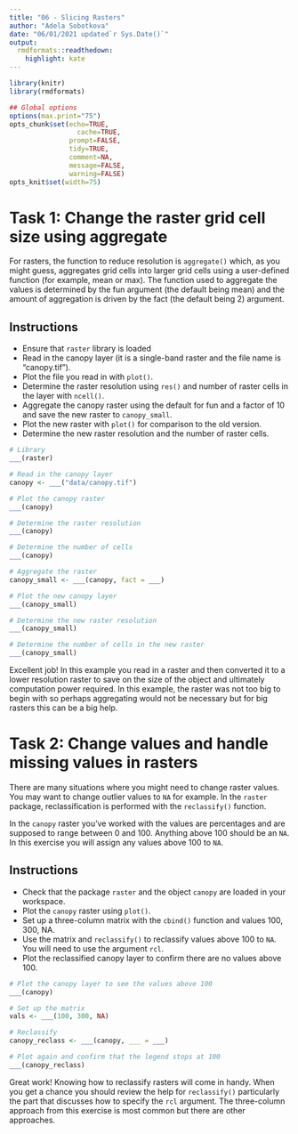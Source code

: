 ```yaml
---
title: "06 - Slicing Rasters"
author: "Adela Sobotkova"
date: "06/01/2021 updated`r Sys.Date()`"
output:
  rmdformats::readthedown:
    highlight: kate
---
```


```r
library(knitr)
library(rmdformats)

## Global options
options(max.print="75")
opts_chunk$set(echo=TRUE,
	             cache=TRUE,
               prompt=FALSE,
               tidy=TRUE,
               comment=NA,
               message=FALSE,
               warning=FALSE)
opts_knit$set(width=75)
```

# Task 1: Change the raster grid cell size using aggregate
For rasters, the function to reduce resolution is `aggregate()` which, as you might guess, aggregates grid cells into larger grid cells using a user-defined function (for example, mean or max). The function used to aggregate the values is determined by the fun argument (the default being mean) and the amount of aggregation is driven by the fact (the default being 2) argument.

## Instructions

* Ensure that `raster` library is loaded
* Read in the canopy layer (it is a single-band raster and the file name is "canopy.tif").
* Plot the file you read in with `plot()`.
* Determine the raster resolution using `res()` and number of raster cells in the layer with `ncell()`.
* Aggregate the canopy raster using the default for fun and a factor of 10 and save the new raster to `canopy_small`.
* Plot the new raster with `plot()` for comparison to the old version.
* Determine the new raster resolution and the number of raster cells.

```r
# Library
___(raster)

# Read in the canopy layer
canopy <- ___("data/canopy.tif")

# Plot the canopy raster
___(canopy)

# Determine the raster resolution
___(canopy)

# Determine the number of cells
___(canopy)

# Aggregate the raster
canopy_small <- ___(canopy, fact = ___)

# Plot the new canopy layer
___(canopy_small)

# Determine the new raster resolution
___(canopy_small)

# Determine the number of cells in the new raster
___(canopy_small)
```

Excellent job! In this example you read in a raster and then converted it to a lower resolution raster to save on the size of the object and ultimately computation power required. In this example, the raster was not too big to begin with so perhaps aggregating would not be necessary but for big rasters this can be a big help.

# Task 2: Change values and handle missing values in rasters
There are many situations where you might need to change raster values. You may want to change outlier values to `NA` for example. In the `raster` package, reclassification is performed with the `reclassify()` function.

In the `canopy` raster you've worked with the values are percentages and are supposed to range between 0 and 100. Anything above 100 should be an `NA`. In this exercise you will assign any values above 100 to `NA`.

## Instructions

* Check that the package `raster` and the object `canopy` are loaded in your workspace.
* Plot the `canopy` raster using `plot()`.
* Set up a three-column matrix with the `cbind()` function and values 100, 300, NA.
* Use the matrix and `reclassify()` to reclassify values above 100 to `NA`. You will need to use the argument `rcl`.
* Plot the reclassified canopy layer to confirm there are no values above 100.

```r
# Plot the canopy layer to see the values above 100
___(canopy)

# Set up the matrix
vals <- ___(100, 300, NA)

# Reclassify 
canopy_reclass <- ___(canopy, ___ = ___)

# Plot again and confirm that the legend stops at 100
___(canopy_reclass)

```

Great work! Knowing how to reclassify rasters will come in handy. When you get a chance you should review the help for `reclassify()` particularly the part that discusses how to specify the `rcl` argument. The three-column approach from this exercise is most common but there are other approaches.